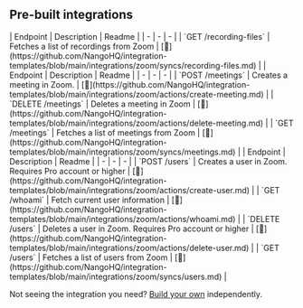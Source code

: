 
## Pre-built integrations

<AccordionGroup>


<Accordion title="Cloud Recordings">
| Endpoint | Description | Readme |
| - | - | - |
| `GET /recording-files` | Fetches a list of recordings from Zoom | [🔗](https://github.com/NangoHQ/integration-templates/blob/main/integrations/zoom/syncs/recording-files.md) |
</Accordion>


<Accordion title="Meetings">
| Endpoint | Description | Readme |
| - | - | - |
| `POST /meetings` | Creates a meeting in Zoom. | [🔗](https://github.com/NangoHQ/integration-templates/blob/main/integrations/zoom/actions/create-meeting.md) |
| `DELETE /meetings` | Deletes a meeting in Zoom | [🔗](https://github.com/NangoHQ/integration-templates/blob/main/integrations/zoom/actions/delete-meeting.md) |
| `GET /meetings` | Fetches a list of meetings from Zoom | [🔗](https://github.com/NangoHQ/integration-templates/blob/main/integrations/zoom/syncs/meetings.md) |
</Accordion>


<Accordion title="Users">
| Endpoint | Description | Readme |
| - | - | - |
| `POST /users` | Creates a user in Zoom. Requires Pro account or higher | [🔗](https://github.com/NangoHQ/integration-templates/blob/main/integrations/zoom/actions/create-user.md) |
| `GET /whoami` | Fetch current user information | [🔗](https://github.com/NangoHQ/integration-templates/blob/main/integrations/zoom/actions/whoami.md) |
| `DELETE /users` | Deletes a user in Zoom. Requires Pro account or higher | [🔗](https://github.com/NangoHQ/integration-templates/blob/main/integrations/zoom/actions/delete-user.md) |
| `GET /users` | Fetches a list of users from Zoom | [🔗](https://github.com/NangoHQ/integration-templates/blob/main/integrations/zoom/syncs/users.md) |
</Accordion>

</AccordionGroup>

<Tip>Not seeing the integration you need? [Build your own](https://docs.nango.dev/guides/custom-integration-builder/overview) independently.</Tip>
